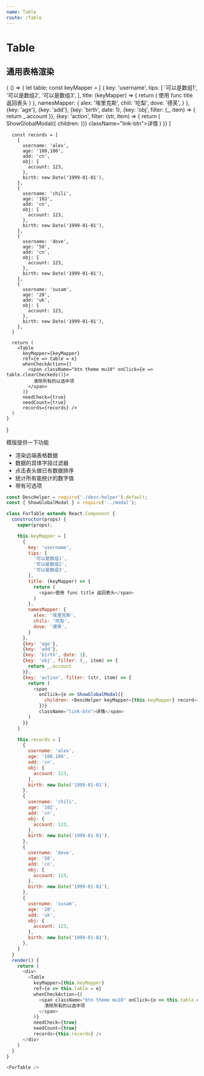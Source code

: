 ```yaml
---
name: Table
route: /Table
---
```



# Table

## 通用表格渲染

<PropsTable of={Table} />

<Playground>
  {
    () => {
      let table;
      const keyMapper = [
        {
          key: 'username',
          tips: [
            '可以是数组1',
            '可以是数组2',
            '可以是数组3',
          ],
          title: (keyMapper) => {
            return (
              <span>使用 func title 返回表头</span>
            )
          },
          namesMapper: {
            alex: '埃里克斯',
            chili: '吃梨',
            dove: '德芙',
          }
        },
        {key: 'age'},
        {key: 'add'},
        {key: 'birth', date: 1},
        {key: 'obj', filter: (_, item) => {
          return _.account
        }},
        {key: 'action', filter: (str, item) => {
          return (
            <span
              onClick={e => ShowGlobalModal({
                children: <DescHelper keyMapper={keyMapper} record={item} />
              })}
              className="link-btn">详情</span>
          )
        }}
      ]

      const records = [
        {
          username: 'alex',
          age: '100,100',
          add: 'cn',
          obj: {
            account: 123,
          },
          birth: new Date('1999-01-01'),
        },
        {
          username: 'chili',
          age: '102',
          add: 'cn',
          obj: {
            account: 123,
          },
          birth: new Date('1999-01-01'),
        },
        {
          username: 'dove',
          age: '50',
          add: 'cn',
          obj: {
            account: 123,
          },
          birth: new Date('1999-01-01'),
        },
        {
          username: 'susam',
          age: '20',
          add: 'uk',
          obj: {
            account: 123,
          },
          birth: new Date('1999-01-01'),
        },
      ]

      return (
        <Table
          keyMapper={keyMapper}
          ref={e => table = e}
          whenCheckAction={(
            <span className="btn theme mu10" onClick={e => table.clearCheckeds()}>
              清除所有的以选中项
            </span>
          )}
          needCheck={true}
          needCount={true}
          records={records} />
      )
    }
  }
</Playground>


模版提供一下功能

- 渲染远端表格数据
- 数据的具体字段过滤器
- 点击表头做已有数据排序
- 统计所有能统计的数字值
- 带有可选项

```js
const DescHelper = require('./desc-helper').default;
const { ShowGlobalModal } = require('../modal');

class ForTable extends React.Component {
  constructor(props) {
    super(props);

    this.keyMapper = [
      {
        key: 'username',
        tips: [
          '可以是数组1',
          '可以是数组2',
          '可以是数组3',
        ],
        title: (keyMapper) => {
          return (
            <span>使用 func title 返回表头</span>
          )
        },
        namesMapper: {
          alex: '埃里克斯',
          chili: '吃梨',
          dove: '德芙',
        }
      },
      {key: 'age'},
      {key: 'add'},
      {key: 'birth', date: 1},
      {key: 'obj', filter: (_, item) => {
        return _.account
      }},
      {key: 'action', filter: (str, item) => {
        return (
          <span
            onClick={e => ShowGlobalModal({
              children: <DescHelper keyMapper={this.keyMapper} record={item} />
            })}
            className="link-btn">详情</span>
        )
      }}
    ]

    this.records = [
      {
        username: 'alex',
        age: '100,100',
        add: 'cn',
        obj: {
          account: 123,
        },
        birth: new Date('1999-01-01'),
      },
      {
        username: 'chili',
        age: '102',
        add: 'cn',
        obj: {
          account: 123,
        },
        birth: new Date('1999-01-01'),
      },
      {
        username: 'dove',
        age: '50',
        add: 'cn',
        obj: {
          account: 123,
        },
        birth: new Date('1999-01-01'),
      },
      {
        username: 'susam',
        age: '20',
        add: 'uk',
        obj: {
          account: 123,
        },
        birth: new Date('1999-01-01'),
      },
    ]
  }
  render() {
    return (
      <div>
        <Table
          keyMapper={this.keyMapper}
          ref={e => this.table = e}
          whenCheckAction={(
            <span className="btn theme mu10" onClick={e => this.table.clearCheckeds()}>
              清除所有的以选中项
            </span>
          )}
          needCheck={true}
          needCount={true}
          records={this.records} />
      </div>
    )
  }
}

<ForTable />
```